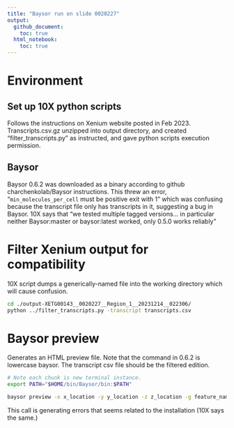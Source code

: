 ```yaml
---
title: "Baysor run on slide 0020227"
output:
  github_document:
    toc: true
  html_notebook:
    toc: true
---
```


# Environment
## Set up 10X python scripts
Follows the instructions on Xenium website posted in Feb 2023. Transcripts.csv.gz unzipped into output directory, and created "filter_transcripts.py" as instructed, and gave python scripts execution permission. 

## Baysor 
Baysor 0.6.2 was downloaded as a binary according to github charchenkolab/Baysor instructions. This threw an error, "`min_molecules_per_cell` must be positive exit with 1" which was confusing because the transcript file only has transcripts in it, suggesting a bug in Baysor. 10X says that "we tested multiple tagged versions... in particular neither Baysor:master or baysor:latest worked, only 0.5.0 works reliably"


# Filter Xenium output for compatibility
10X script dumps a generically-named file into the working directory which will cause confusion.
```bash
cd ./output-XETG00143__0020227__Region_1__20231214__022306/
python ../filter_transcripts.py -transcript transcripts.csv
```

# Baysor preview
Generates an HTML preview file. Note that the command in 0.6.2 is lowercase baysor. The transcript csv file should be the filtered edition.
```bash
# Note each chunk is new terminal instance.
export PATH="$HOME/bin/Baysor/bin:$PATH"

baysor preview -x x_location -y y_location -z z_location -g feature_name ./output-XETG00143__0020227__Region_1__20231214__022306/X0.0-24000.0_Y0.0-24000.0_filtered_transcripts.csv
```
This call is generating errors that seems related to the installation (10X says the same.)



